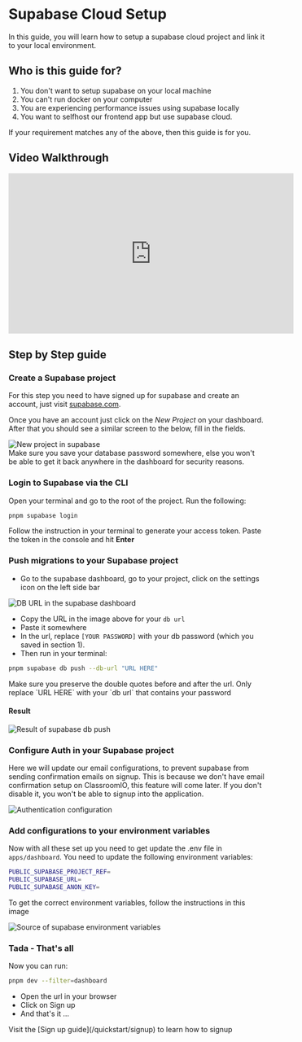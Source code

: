 
# Supabase Cloud Setup

In this guide, you will learn how to setup a supabase cloud project and link it to your local environment.

## Who is this guide for?

1. You don't want to setup supabase on your local machine
2. You can't run docker on your computer
3. You are experiencing performance issues using supabase locally
4. You want to selfhost our frontend app but use supabase cloud.

If your requirement matches any of the above, then this guide is for you.

## Video Walkthrough

<div className="nx-w-full nx-flex nx-items-center nx-justify-center">
  <iframe
    width="560"
    height="315"
    src="https://www.youtube.com/embed/dAZAZ0oiky0?si=1h-KtppNqJ3U4BTe"
    title="YouTube video player"
    frameborder="0"
    allow="accelerometer; autoplay; clipboard-write; encrypted-media; gyroscope; picture-in-picture; web-share"
    className="nx-my-4 nx-nx-rounded-md nx-my-4"
    allowfullscreen
  ></iframe>
</div>

## Step by Step guide

<Steps>

### Create a Supabase project

For this step you need to have signed up for supabase and create an account, just visit [supabase.com](https://supabase.com).

Once you have an account just click on the _New Project_ on your dashboard. After that you should see a similar screen to the below, fill in the fields.

<div className="nx-w-full nx-flex nx-items-center nx-justify-center">
  <Image
    src={`${process.env.imagePath}/supabase-cloud/new-project.webp`}
    alt="New project in supabase"
    quality="100"
    width={500}
    height={500}
    className="nx-rounded-md nx-my-4"
  />
</div>

<Callout>
  Make sure you save your database password somewhere, else you won't be able to get it back
  anywhere in the dashboard for security reasons.
</Callout>

### Login to Supabase via the CLI

Open your terminal and go to the root of the project. Run the following:

```bash copy
pnpm supabase login
```

Follow the instruction in your terminal to generate your access token. Paste the token in the console and hit **Enter**

### Push migrations to your Supabase project

- Go to the supabase dashboard, go to your project, click on the settings icon on the left side bar

<div className="nx-w-full nx-flex nx-items-center nx-justify-center">
  <Image
    src={`${process.env.imagePath}/supabase-cloud/db-url.webp`}
    alt="DB URL in the supabase dashboard"
    quality="100"
    width={500}
    height={500}
    className="nx-rounded-md nx-my-4"
  />
</div>

- Copy the URL in the image above for your `db url`
- Paste it somewhere
- In the url, replace `[YOUR PASSWORD]` with your db password (which you saved in section 1).
- Then run in your terminal:

```bash copy
pnpm supabase db push --db-url "URL HERE"
```

<Callout>
  Make sure you preserve the double quotes before and after the url. Only replace `URL HERE` with
  your `db url` that contains your password
</Callout>

#### Result

<div className="nx-w-full nx-flex nx-items-center nx-justify-center">
  <Image
    src={`${process.env.imagePath}/supabase-cloud/db-push-result.webp`}
    alt="Result of supabase db push"
    quality="100"
    width={500}
    height={500}
    className="nx-rounded-md nx-my-4"
  />
</div>

### Configure Auth in your Supabase project

Here we will update our email configurations, to prevent supabase from sending confirmation emails on signup. This is because we don't have email confirmation setup on ClassroomIO, this feature will come later. If you don't disable it, you won't be able to signup into the application.

<div className="nx-w-full nx-flex nx-items-center nx-justify-center">
  <Image
    src={`${process.env.imagePath}/supabase-cloud/auth-settings.webp`}
    alt="Authentication configuration"
    quality="100"
    width={500}
    height={500}
    className="nx-rounded-md nx-my-4"
  />
</div>

### Add configurations to your environment variables

Now with all these set up you need to get update the .env file in `apps/dashboard`. You need to update the following environment variables:

```bash copy
PUBLIC_SUPABASE_PROJECT_REF=
PUBLIC_SUPABASE_URL=
PUBLIC_SUPABASE_ANON_KEY=
```

To get the correct environment variables, follow the instructions in this image

<div className="nx-w-full nx-flex nx-items-center nx-justify-center">
  <Image
    src={`${process.env.imagePath}/supabase-cloud/match-env.webp`}
    alt="Source of supabase environment variables"
    quality="100"
    width={500}
    height={500}
    className="nx-rounded-md nx-my-4"
  />
</div>

### Tada - That's all

Now you can run:

```bash copy
pnpm dev --filter=dashboard
```

- Open the url in your browser
- Click on Sign up
- And that's it ...

<Callout type="info" emoji="ℹ️">
  Visit the [Sign up guide](/quickstart/signup) to learn how to signup
</Callout>

</Steps>

